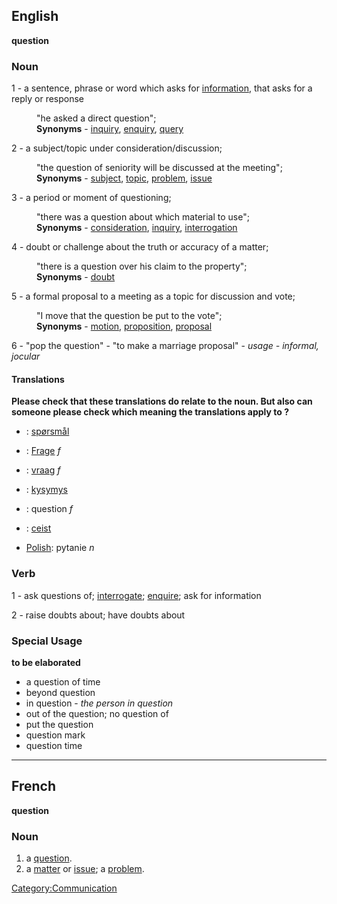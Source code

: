 ==English==
'''question'''
===Noun===

1 - a sentence, phrase or word which asks for [[information]], that asks for a reply or response
:"he asked a direct question";
:'''Synonyms''' - [[inquiry]], [[enquiry]], [[query]]

2 - a subject/topic under consideration/discussion; 
:"the question of seniority will be discussed at the meeting";
:'''Synonyms''' - [[subject]], [[topic]], [[problem]], [[issue]]

3 - a period or moment of questioning; 
:"there was a question about which material to use";
:'''Synonyms''' - [[consideration]], [[inquiry]], [[interrogation]]

4 - doubt or challenge about the truth or accuracy of a matter; 
:"there is a question over his claim to the property";
:'''Synonyms''' - [[doubt]]

5 - a formal proposal to a meeting as a topic for discussion and vote; 
:"I move that the question be put to the vote";
:'''Synonyms''' - [[motion]], [[proposition]], [[proposal]]

6 - "pop the question" - "to make a marriage proposal" - ''usage - informal, jocular''

==== Translations ====
'''Please check that these translations do relate to the noun. But also can someone please check which meaning the translations apply to ?'''
*{{da}}: [[spørsmål]]
*{{de}}: [[Frage]] ''f''
*{{nl}}: [[vraag]] ''f''
*{{fi}}: [[kysymys]]
*{{fr}}: question ''f''
*{{ga}}: [[ceist]]
*[[Polish]]: pytanie ''n''

===Verb===

1 - ask questions of; [[interrogate]]; [[enquire]]; ask for information

2 - raise doubts about; have doubts about

===Special Usage===
'''to be elaborated'''
*a question of time
*beyond question
*in question - ''the person in question''
*out of the question; no question of
*put the question
*question mark
*question time

----

== French ==
'''question'''
=== Noun ===

# a [[question]].
# a [[matter]] or [[issue]]; a [[problem]].

[[Category:Communication]]